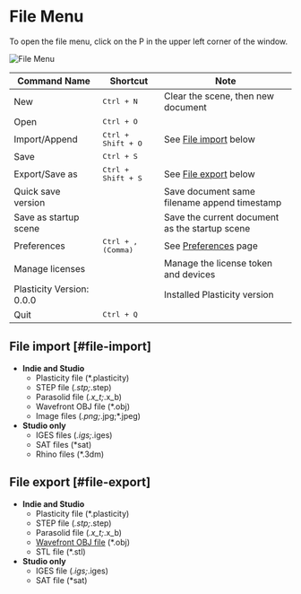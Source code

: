 # File Menu

To open the file menu, click on the P in the upper left corner of the window.

![File Menu](/img/file-menu.png)

| Command Name              | Shortcut                  | Note                                           |
| ------------------------- | ------------------------- | ---------------------------------------------- |
| New                       | <kbd>Ctrl + N</kbd>         | Clear the scene, then new document             |
| Open                      | <kbd>Ctrl + O</kbd>         |                                                |
| Import/Append             | <kbd>Ctrl + Shift + O</kbd>   | See [File import](#file-import) below          |
| Save                      | <kbd>Ctrl + S</kbd>         |                                                |
| Export/Save as            | <kbd>Ctrl + Shift + S</kbd>   | See [File export](#file-export) below          |
| Quick save version        |                           | Save document same filename append timestamp      |
| Save as startup scene     |                           | Save the current document as the startup scene |
| Preferences               | <kbd>Ctrl + , (Comma)</kbd> | See [Preferences](./preferences) page          |
| Manage licenses           |                           | Manage the license token and devices           |
| Plasticity Version: 0.0.0 |                           | Installed Plasticity version                   |
| Quit                      | <kbd>Ctrl + Q</kbd>         |                                                |


## File import [#file-import]
- **Indie and Studio** 
    - Plasticity file (*.plasticity)
    - STEP file (*.stp;*.step)
    - Parasolid file (*.x_t;*.x_b)
    - Wavefront OBJ file (*.obj)
    - Image files (*.png;*.jpg;*.jpeg)
- **Studio only**
    - IGES files (*.igs;*.iges) 
    - SAT files (*sat)
    - Rhino files (*.3dm) 

## File export [#file-export]
- **Indie and Studio** 
    - Plasticity file (*.plasticity)
    - STEP file (*.stp;*.step)
    - Parasolid file (*.x_t;*.x_b)
    - [Wavefront OBJ file](./export-obj) (*.obj)
    - STL file (*.stl)
- **Studio only**
    - IGES file (*.igs;*.iges)
    - SAT file (*sat)






